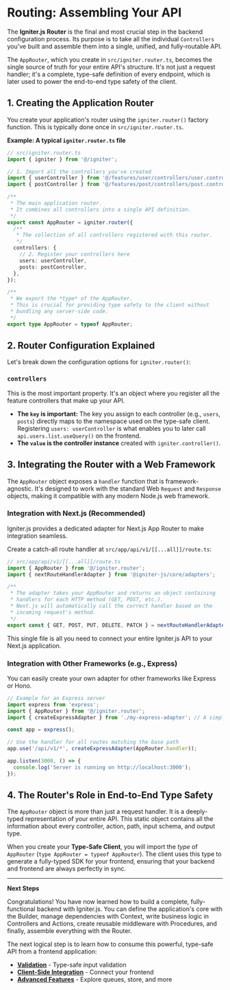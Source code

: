 # Routing: Assembling Your API

The **Igniter.js Router** is the final and most crucial step in the backend configuration process. Its purpose is to take all the individual `Controllers` you've built and assemble them into a single, unified, and fully-routable API.

The `AppRouter`, which you create in `src/igniter.router.ts`, becomes the single source of truth for your entire API's structure. It's not just a request handler; it's a complete, type-safe definition of every endpoint, which is later used to power the end-to-end type safety of the client.

## 1. Creating the Application Router

You create your application's router using the `igniter.router()` factory function. This is typically done once in `src/igniter.router.ts`.

**Example: A typical `igniter.router.ts` file**

```typescript
// src/igniter.router.ts
import { igniter } from '@/igniter';

// 1. Import all the controllers you've created
import { userController } from '@/features/user/controllers/user.controller';
import { postController } from '@/features/post/controllers/post.controller';

/**
 * The main application router.
 * It combines all controllers into a single API definition.
 */
export const AppRouter = igniter.router({
  /**
   * The collection of all controllers registered with this router.
   */
  controllers: {
    // 2. Register your controllers here
    users: userController,
    posts: postController,
  },
});

/**
 * We export the *type* of the AppRouter.
 * This is crucial for providing type safety to the client without
 * bundling any server-side code.
 */
export type AppRouter = typeof AppRouter;
```

## 2. Router Configuration Explained

Let's break down the configuration options for `igniter.router()`:

### `controllers`

This is the most important property. It's an object where you register all the feature controllers that make up your API.

- **The `key` is important:** The key you assign to each controller (e.g., `users`, `posts`) directly maps to the namespace used on the type-safe client. Registering `users: userController` is what enables you to later call `api.users.list.useQuery()` on the frontend.
- **The `value` is the controller instance** created with `igniter.controller()`.

## 3. Integrating the Router with a Web Framework

The `AppRouter` object exposes a `handler` function that is framework-agnostic. It's designed to work with the standard Web `Request` and `Response` objects, making it compatible with any modern Node.js web framework.

### Integration with Next.js (Recommended)

Igniter.js provides a dedicated adapter for Next.js App Router to make integration seamless.

Create a catch-all route handler at `src/app/api/v1/[[...all]]/route.ts`:

```typescript
// src/app/api/v1/[[...all]]/route.ts
import { AppRouter } from '@/igniter.router';
import { nextRouteHandlerAdapter } from '@igniter-js/core/adapters';

/**
 * The adapter takes your AppRouter and returns an object containing
 * handlers for each HTTP method (GET, POST, etc.).
 * Next.js will automatically call the correct handler based on the
 * incoming request's method.
 */
export const { GET, POST, PUT, DELETE, PATCH } = nextRouteHandlerAdapter(AppRouter);
```

This single file is all you need to connect your entire Igniter.js API to your Next.js application.

### Integration with Other Frameworks (e.g., Express)

You can easily create your own adapter for other frameworks like Express or Hono.

```typescript
// Example for an Express server
import express from 'express';
import { AppRouter } from '@/igniter.router';
import { createExpressAdapter } from './my-express-adapter'; // A simple custom adapter

const app = express();

// Use the handler for all routes matching the base path
app.use('/api/v1/*', createExpressAdapter(AppRouter.handler));

app.listen(3000, () => {
  console.log('Server is running on http://localhost:3000');
});
```

## 4. The Router's Role in End-to-End Type Safety

The `AppRouter` object is more than just a request handler. It is a deeply-typed representation of your entire API. This static object contains all the information about every controller, action, path, input schema, and output type.

When you create your **Type-Safe Client**, you will import the *type* of `AppRouter` (`type AppRouter = typeof AppRouter`). The client uses this type to generate a fully-typed SDK for your frontend, ensuring that your backend and frontend are always perfectly in sync.

---

**Next Steps**

Congratulations! You have now learned how to build a complete, fully-functional backend with Igniter.js. You can define the application's core with the Builder, manage dependencies with Context, write business logic in Controllers and Actions, create reusable middleware with Procedures, and finally, assemble everything with the Router.

The next logical step is to learn how to consume this powerful, type-safe API from a frontend application:

- **[Validation](/docs/core-concepts/validation)** - Type-safe input validation
- **[Client-Side Integration](/docs/client-side)** - Connect your frontend
- **[Advanced Features](/docs/advanced-features)** - Explore queues, store, and more